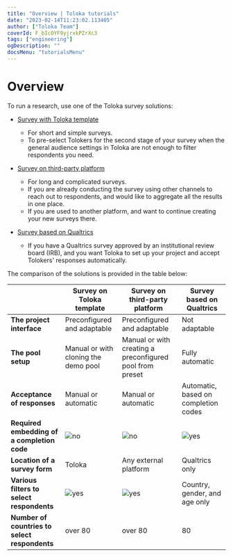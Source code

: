 ```yaml
---
title: "Overview | Toloka tutorials"
date: "2023-02-14T11:23:02.113405"
author: ["Toloka Team"]
coverId: F_bIcOYF9yjrxkPZrXc3
tags: ["engineering"]
ogDescription: ""
docsMenu: "tutorialsMenu"
---
```


# Overview

To run a research, use one of the Toloka survey solutions:

* [Survey with Toloka template](/docs-new/tutorials/questionnaire-toloka)
    * For short and simple surveys.
    * To pre-select Tolokers for the second stage of your survey when the general audience settings in Toloka are not enough to filter respondents you need.

* [Survey on third-party platform](/docs-new/tutorials/questionnaire-other)
    * For long and complicated surveys.
    * If you are already conducting the survey using other channels to reach out to respondents, and would like to aggregate all the results in one place.
    * If you are used to another platform, and want to continue creating your new surveys there.

* [Survey based on Qualtrics](/docs-new/tutorials/questionnaire-qualtrics)
    * If you have a Qualtrics survey approved by an institutional review board (IRB), and you want Toloka to set up your project and accept Tolokers' responses automatically.

The comparison of the solutions is provided in the table below:

|            | **Survey on Toloka template** | **Survey on third-party platform** | **Survey based on Qualtrics** |
|------------|---------------------------|--------------------------------|---------------------|
| **The project interface** | Preconfigured and adaptable | Preconfigured and adaptable | Not adaptable |
| **The pool setup** | Manual or with cloning the demo pool | Manual or with creating a preconfigured pool from preset | Fully automatic |
| **Acceptance of responses** | Manual or automatic | Manual or automatic | Automatic, based on completion codes |
| **Required embedding of a completion code** | <img src="https://tlk-infra-front.azureedge.net/portal-static/uploaded/images/1675425168336/1675425168336_original_svg.svg" alt="no" /> | <img src="https://tlk-infra-front.azureedge.net/portal-static/uploaded/images/1675425168336/1675425168336_original_svg.svg" alt="no" /> | <img src="https://tlk-infra-front.azureedge.net/portal-static/uploaded/images/1675425170691/1675425170691_original_svg.svg" alt="yes" /> |
| **Location of a survey form** | Toloka | Any external platform | Qualtrics only |
| **Various filters to select respondents** | <img src="https://tlk-infra-front.azureedge.net/portal-static/uploaded/images/1675425170691/1675425170691_original_svg.svg" alt="yes" /> | <img src="https://tlk-infra-front.azureedge.net/portal-static/uploaded/images/1675425170691/1675425170691_original_svg.svg" alt="yes" /> | Country, gender, and age only |
| **Number of countries to select respondents** | over 80 | over 80 | 80 |
